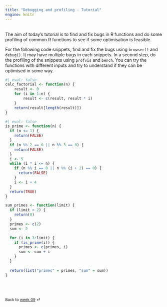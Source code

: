 ```yaml
---
title: "Debugging and profiling - Tutorial"
engine: knitr
---
```


<br>
The aim of today's tutorial is to find and fix bugs in R functions and do some profiling of common R functions to see if some optimisation is feasible.


For the following code snippets, find and fix the bugs using `browser()` and `debug()`. It may have multiple bugs in each snippets. In a second step, do the profiling of the snippets using `profvis` and `bench`. You can try the functions with different inputs and try to understand if they can be optimised in some way.


```r
#| eval: false
calc_factorial <- function(n) {
    result <- 0
    for (i in 1:n) {
        result <- c(result, result * i)
    }
    return(result[length(result)])
}
```

```r
#| eval: false
is_prime <- function(n) {
  if (n <= 1) {
    return(FALSE)
  }
  if (n %% 2 == 0 || n %% 3 == 0) {
    return(FALSE)
  }
  i <- 5
  while (i * i <= n) {
    if (n %% i == 0 || n %% (i + 2) == 0) {
      return(FALSE)
    }
    i <- i + 4
  }
  return(TRUE)
}

sum_primes <- function(limit) {
  if (limit < 2) {
    return(0)
  }
  primes <- c(2)
  sum <- 2

  for (i in 3:limit) {
    if (is_prime(i)) {
      primes <- c(primes, i)
      sum <- sum + i
    }
  }
  
  return(list("primes" = primes, "sum" = sum))
}
```


<br><br>

::: {style="font-size: 0.875em;"}
Back to [week 09](/weeks/week-9.qmd) ⏎
:::